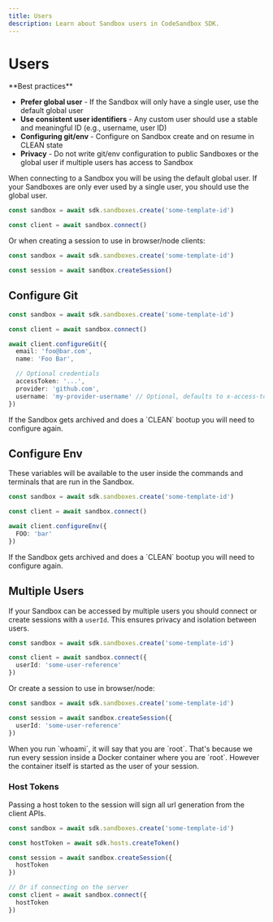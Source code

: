```yaml
---
title: Users
description: Learn about Sandbox users in CodeSandbox SDK.
---
```



# Users

<Callout type="warning" emoji="⚡">
**Best practices**

- **Prefer global user** - If the Sandbox will only have a single user, use the default global user
- **Use consistent user identifiers** - Any custom user should use a stable and meaningful ID (e.g., username, user ID)
- **Configuring git/env** - Configure on Sandbox create and on resume in CLEAN state
- **Privacy** - Do not write git/env configuration to public Sandboxes or the global user if multiple users has access to Sandbox

</Callout>

When connecting to a Sandbox you will be using the default global user. If your Sandboxes are only ever used by a single user, you should use the global user.

```ts
const sandbox = await sdk.sandboxes.create('some-template-id')

const client = await sandbox.connect()
```

Or when creating a session to use in browser/node clients:

```ts
const sandbox = await sdk.sandboxes.create('some-template-id')

const session = await sandbox.createSession()
```

## Configure Git

```ts
const sandbox = await sdk.sandboxes.create('some-template-id')

const client = await sandbox.connect()

await client.configureGit({
  email: 'foo@bar.com',
  name: 'Foo Bar',

  // Optional credentials
  accessToken: '...',
  provider: 'github.com',
  username: 'my-provider-username' // Optional, defaults to x-access-token
})
```

<Callout type="warning">
If the Sandbox gets archived and does a `CLEAN` bootup you will need to configure again.
</Callout>

## Configure Env

These variables will be available to the user inside the commands and terminals that are run in the Sandbox.

```ts
const sandbox = await sdk.sandboxes.create('some-template-id')

const client = await sandbox.connect()

await client.configureEnv({
  FOO: 'bar'
})
```

<Callout type="warning">
If the Sandbox gets archived and does a `CLEAN` bootup you will need to configure again.
</Callout>

## Multiple Users

If your Sandbox can be accessed by multiple users you should connect or create sessions with a `userId`. This ensures privacy and isolation between users.

```ts
const sandbox = await sdk.sandboxes.create('some-template-id')

const client = await sandbox.connect({
  userId: 'some-user-reference'
})
```

Or create a session to use in browser/node:

```ts
const sandbox = await sdk.sandboxes.create('some-template-id')

const session = await sandbox.createSession({
  userId: 'some-user-reference'
})
```

<Callout>
When you run `whoami`, it will say that you are `root`. That's because we run every session inside a Docker container where you are `root`. However the container itself is started as the user of your session.
</Callout>

### Host Tokens

Passing a host token to the session will sign all url generation from the client APIs.

```ts
const sandbox = await sdk.sandboxes.create('some-template-id')

const hostToken = await sdk.hosts.createToken()

const session = await sandbox.createSession({
  hostToken
})

// Or if connecting on the server
const client = await sandbox.connect({
  hostToken
})
```

